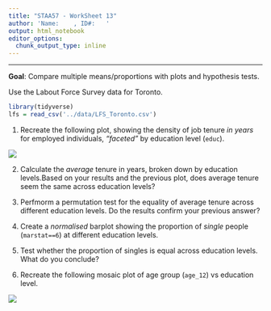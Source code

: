 ```yaml
---
title: "STAA57 - WorkSheet 13"
author: 'Name:    , ID#:   '
output: html_notebook
editor_options: 
  chunk_output_type: inline
---
```


***

**Goal**: Compare multiple means/proportions with plots and hypothesis tests.


Use the Labout Force Survey data for Toronto.
```r
library(tidyverse)
lfs = read_csv('../data/LFS_Toronto.csv') 
```

1. Recreate the following plot, showing the density of job tenure *in years* for employed individuals, *"faceted"* by education level (`educ`). 

![](img/faceted_density.PNG)


2. Calculate the *average* tenure in years, broken down by education levels.Based on your results and the previous plot, does average tenure seem the same across education levels?


3. Perfmorm a permutation test for the equality of average tenure across different education levels. Do the results confirm your previous answer?


4. Create a *normalised* barplot showing the proportion of *single* people (`marstat==6`) at different education levels.


5. Test whether the proportion of singles is equal across education levels. What do you conclude?

6. Recreate the following mosaic plot of age group (`age_12`) vs education level.


![](img/mosaic_WS.PNG)
